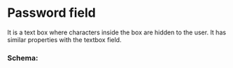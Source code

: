 # Password field

It is a text box where characters inside the box are hidden to the user.
It has similar properties with the textbox field.


<PasswordField />

### Schema:

<SchemaViewer value={schema} />


<CommonProperties />
